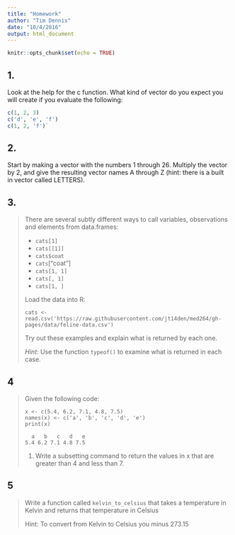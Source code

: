 ```yaml
---
title: "Homework"
author: "Tim Dennis"
date: "10/4/2016"
output: html_document
---
```


```r
knitr::opts_chunk$set(echo = TRUE)
```

## 1. 

Look at the help for the c function. What kind of vector do you expect you will create if you evaluate the following:

```r
c(1, 2, 3)
c('d', 'e', 'f')
c(1, 2, 'f')`
```

## 2. 

Start by making a vector with the numbers 1 through 26. Multiply the vector by 2, and give the resulting vector names A through Z (hint: there is a built in vector called LETTERS).

## 3. 

>
> There are several subtly different ways to call variables, observations and
> elements from data.frames:
>
> - `cats[1]`
> - `cats[[1]]`
> - `cats$coat`
> - `cats`["coat"]
> - `cats[1, 1]`
> - `cats[, 1]`
> - `cats[1, ]`
>
> Load the data into R: 
>
> `cats <- read.csv('https://raw.githubusercontent.com/jt14den/med264/gh-pages/data/feline-data.csv')`
>
>Try out these examples and explain what is returned by each one.
>
> *Hint:* Use the function `typeof()` to examine what is returned in each case.

## 4
>
> Given the following code:
>
> 
> ~~~
> x <- c(5.4, 6.2, 7.1, 4.8, 7.5)
> names(x) <- c('a', 'b', 'c', 'd', 'e')
> print(x)
> ~~~
> 
> 
> 
> ~~~
>   a   b   c   d   e 
> 5.4 6.2 7.1 4.8 7.5 
> ~~~
>
>
> 1. Write a subsetting command to return the values in x that are greater than 4 and less than 7.
>


## 5
>
> Write a function called `kelvin_to_celsius` that takes a temperature in Kelvin
> and returns that temperature in Celsius
>
> Hint: To convert from Kelvin to Celsius you minus 273.15